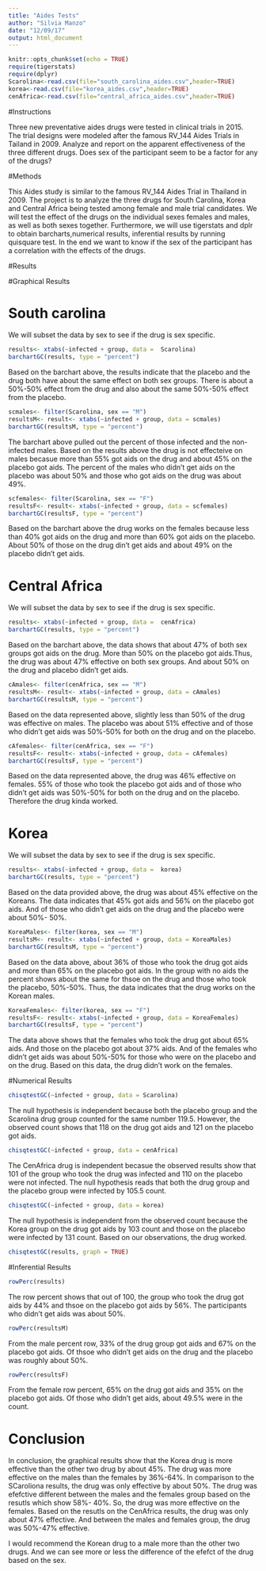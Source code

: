 ---
title: "Aides Tests"
author: "Silvia Manzo"
date: "12/09/17"
output: html_document
---

```{r setup, include=FALSE}
knitr::opts_chunk$set(echo = TRUE)
require(tigerstats)
require(dplyr)
Scarolina<-read.csv(file="south_carolina_aides.csv",header=TRUE)
korea<-read.csv(file="korea_aides.csv",header=TRUE)
cenAfrica<-read.csv(file="central_africa_aides.csv",header=TRUE)
```

#Instructions

Three new preventative aides drugs were tested in clinical trials in 2015. The trial designs were modeled after the famous RV_144 Aides Trials in Tailand in 2009.  Analyze and report on the apparent effectiveness of the three different drugs. Does sex of the participant seem to be a factor for any of the drugs?

#Methods 

This Aides study is similar to the famous RV_144 Aides Trial in Thailand in 2009. The project is to analyze the three drugs for South Carolina, Korea and Central Africa being tested among female and male trial candidates. We will test the effect of the drugs on the individual sexes females and males, as well as both sexes together.
Furthermore, we will use tigerstats and dplr to obtain barcharts,numerical results, inferential results by running quisquare test. 
In the end we want to know if the sex of the participant has a correlation with the effects of the drugs. 

#Results

#Graphical Results

# South carolina 

We will subset the data by sex to see if the drug is sex specific.


```{r}
results<- xtabs(~infected + group, data =  Scarolina)
barchartGC(results, type = "percent")
```

Based on the barchart above, the results indicate that the placebo and the drug both have about the same effect on both sex groups. There is about a 50%-50% effect from the drug and also about the same 50%-50% effect from the placebo. 

```{r}
scmales<- filter(Scarolina, sex == "M")
resultsM<- result<- xtabs(~infected + group, data = scmales)
barchartGC(resultsM, type = "percent")
```
The barchart above pulled out the percent of those infected and the non-infected males. Based on the results above the drug is not effecteive on males becasue more than 55% got aids on the drug and about 45% on the placebo got aids. The percent of the males who didn't get aids on the placebo was about 50% and those who got aids on the drug was about 49%. 

```{r}
scfemales<- filter(Scarolina, sex == "F")
resultsF<- result<- xtabs(~infected + group, data = scfemales)
barchartGC(resultsF, type = "percent")

```

Based on the barchart above the drug works on the females because less than 40% got aids on the drug and more than 60% got aids on the placebo. About 50% of those on the drug din't get aids and about 49% on the placebo didn't get aids. 

# Central Africa

We will subset the data by sex to see if the drug is sex specific.

```{r}
results<- xtabs(~infected + group, data =  cenAfrica)
barchartGC(results, type = "percent")
```

Based on the barchart above, the data shows that about 47% of both sex groups got aids on the drug. More than 50% on the placebo got aids.Thus, the drug was about 47% effective on both sex groups. And about 50% on the drug and placebo didn't get aids. 

```{r}
cAmales<- filter(cenAfrica, sex == "M")
resultsM<- result<- xtabs(~infected + group, data = cAmales)
barchartGC(resultsM, type = "percent")
```

Based on the data represented above, slightly less than 50% of the drug was effective on males. The placebo was about 51% effective and of those who didn't get aids was 50%-50% for both on the drug and on the placebo.  

```{r}
cAfemales<- filter(cenAfrica, sex == "F")
resultsF<- result<- xtabs(~infected + group, data = cAfemales)
barchartGC(resultsF, type = "percent")
```

Based on the data represented above, the drug was 46% effective on females. 55% of those who took the placebo got aids and of those who didn't get aids was 50%-50% for both on the drug and on the placebo. Therefore the drug kinda worked. 

# Korea

We will subset the data by sex to see if the drug is sex specific.

```{r}
results<- xtabs(~infected + group, data =  korea)
barchartGC(results, type = "percent")
```

Based on the data provided above, the drug was about 45% effective on the Koreans. The data indicates that 45% got aids and 56% on the placebo got aids. And of those who didn't get aids on the drug and the placebo were about 50%- 50%. 

```{r}
KoreaMales<- filter(korea, sex == "M")
resultsM<- result<- xtabs(~infected + group, data = KoreaMales)
barchartGC(resultsM, type = "percent")
```

Based on the data above, about 36% of those who took the drug got aids and more than 65% on the placebo got aids. In the group with no aids the percent shows about the same for thsoe on the drug and those who took the placebo, 50%-50%. Thus, the data indicates that the drug works on the Korean males. 

```{r}
KoreaFemales<- filter(korea, sex == "F")
resultsF<- result<- xtabs(~infected + group, data = KoreaFemales)
barchartGC(resultsF, type = "percent")
```


The data above shows that the females who took the drug got about 65% aids. And those on the placebo got about 37% aids. And of the females who didn't get aids was about 50%-50% for those who were on the placebo and on the drug. Based on this data, the drug didn't work on the females.  

#Numerical Results

```{r}
chisqtestGC(~infected + group, data = Scarolina)
```

 The null hypothesis is independent because both the placebo group and the Scarolina drug group counted for the same number 119.5. However, the observed count shows that 118 on the drug got aids and 121 on the placebo got aids. 

```{r}
chisqtestGC(~infected + group, data = cenAfrica)
```

The CenAfrica drug is independent becasue the observed results show that 101 of the group who took the drug was infected and 110 on the placebo were not infected. The null hypothesis reads that both the drug group and the placebo group were infected by 105.5 count.  

```{r}
chisqtestGC(~infected + group, data = korea)
```

The null hypothesis is independent from the observed count because the Korea group on the drug got aids by 103 count and those on the placebo were infected by 131 count. Based on our observations, the drug worked. 

```{r}
chisqtestGC(results, graph = TRUE)
```

#Inferential Results

```{r}
rowPerc(results)
```

The row percent shows that out of 100, the group who took the drug got aids by 44% and thsoe on the placebo got aids by 56%. The participants who didn't get aids was about 50%.

```{r}
rowPerc(resultsM)
```

From the male percent row, 33% of the drug group got aids and 67% on the placebo got aids. 
Of thsoe who didn't get aids on the drug and the placebo was roughly about 50%. 

```{r}
rowPerc(resultsF)
```

From the female row percent, 65% on the drug got aids and 35% on the placebo got aids. Of those who didn't get aids, about 49.5% were in the count. 

# Conclusion

In conclusion, the graphical results show that the Korea drug is more effective than the other two drug by about 45%. The drug was more effective on the males than the females by  36%-64%. 
In comparison to the SCaroliona results, the drug was only effective by about 50%. The drug was efefctive different between the males and the females group based on the resutls which show 58%- 40%. So, the drug was more effective on the females. 
Based on the resutls on the CenAfrica results, the drug was only about 47% effective. And between the males and females group, the drug was 50%-47% effective. 

I would recommend the Korean drug to a male more than the other two drugs. And we can see more or less the difference of the efefct of the drug based on the sex. 


